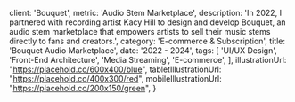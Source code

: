 
  client: 'Bouquet',
  metric: 'Audio Stem Marketplace',
  description: 'In 2022, I partnered with recording artist Kacy Hill to design and develop Bouquet, an audio stem marketplace that empowers artists to sell their music stems directly to fans and creators.',
  category: 'E-commerce & Subscription',
  title: 'Bouquet Audio Marketplace',
  date: '2022 - 2024',
  tags: [
    'UI/UX Design',
    'Front-End Architecture',
    'Media Streaming',
    'E-commerce',
  ],
  illustrationUrl: "https://placehold.co/600x400/blue",
  tabletIllustrationUrl: "https://placehold.co/400x300/red",
  mobileIllustrationUrl: "https://placehold.co/200x150/green",
}

<ProjectMetadata
  client={metadata.client}
  metric={metadata.metric}
  category={metadata.category}
  date={metadata.date}
  tags={metadata.tags}
/>
